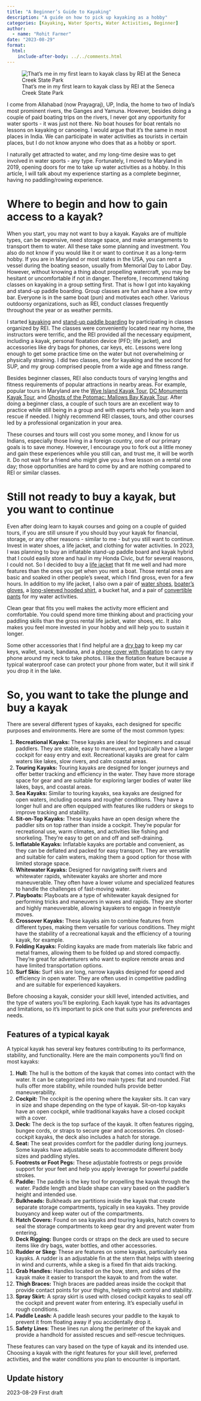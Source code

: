 ```yaml
---
title: "A Beginner’s Guide to Kayaking"
description: "A guide on how to pick up kayaking as a hobby"
categories: [Kayaking, Water Sports, Water Activities, Beginner]
author: 
  - name: "Rohit Farmer"
date: "2023-08-29"
format:
  html:
    include-after-body: ../../comments.html
---
```


![That's me in my first learn to kayak class by REI at the Seneca Creek State Park](https://i.imgur.com/2YACDdt.jpeg){.preview-image}

I come from Allahabad (now Prayagraj), UP, India, the home to two of India's most prominent rivers, the Ganges and Yamuna.
However, besides doing a couple of paid boating trips on the rivers, I never got any opportunity for water sports - it was just not there.
No boat houses for boat rentals no lessons on kayaking or canoeing.
I would argue that it's the same in most places in India.
We can participate in water activities as tourists in certain places, but I do not know anyone who does that as a hobby or sport.

I naturally get attracted to water, and my long-time desire was to get involved in water sports - any type.
Fortunately, I moved to Maryland in 2019, opening doors for me to take up water activities as a hobby.
In this article, I will talk about my experience starting as a complete beginner, having no paddling/rowing experience.

# Where to begin and how to gain access to a kayak?

When you start, you may not want to buy a kayak.
Kayaks are of multiple types, can be expensive, need storage space, and make arrangements to transport them to water.
All these take some planning and investment.
You also do not know if you would like it or want to continue it as a long-term hobby.
If you are in Maryland or most states in the USA, you can rent a vessel during the boating season, usually from Memorial Day to Labor Day.
However, without knowing a thing about propelling watercraft, you may be hesitant or uncomfortable if not in danger.
Therefore, I recommend taking classes on kayaking in a group setting first.
That is how I got into kayaking and stand-up paddle boarding.
Group classes are fun and have a low entry bar.
Everyone is in the same boat (pun) and motivates each other.
Various outdoorsy organizations, such as REI, conduct classes frequently throughout the year or as weather permits.

I started [kayaking](https://www.rei.com/events/5668/learn-to-kayak-class) and [stand-up paddle boarding](https://www.rei.com/events/9390/learn-to-stand-up-paddleboard-class) by participating in classes organized by REI.
The classes were conveniently located near my home, the instructors were terrific, and the REI provided all the necessary equipment, including a kayak, personal floatation device (PFD; life jacket), and accessories like dry bags for phones, car keys, etc.
Lessons were long enough to get some practice time on the water but not overwhelming or physically straining.
I did two classes, one for kayaking and the second for SUP, and my group comprised people from a wide age and fitness range.

Besides beginner classes, REI also conducts tours of varying lengths and fitness requirements of popular attractions in nearby areas.
For example, popular tours in Maryland are the [Wye Island Kayak Tour](https://www.rei.com/events/57261/wye-island-kayak-tour), [DC Monuments Kayak Tour](https://www.rei.com/events/51817/dc-monuments-kayak-tour), and [Ghosts of the Potomac: Mallows Bay Kayak Tour](https://www.rei.com/events/51859/ghosts-of-the-potomac-mallows-bay-kayak-tour).
After doing a beginner class, a couple of such tours are an excellent way to practice while still being in a group and with experts who help you learn and rescue if needed.
I highly recommend REI classes, tours, and other courses led by a professional organization in your area.

::: {.callout-note}
These courses and tours will cost you some money, and I know for us Indians, especially those living in a foreign country, one of our primary goals is to save money.
However, I encourage you to fork out a little money and gain these experiences while you still can, and trust me, it will be worth it.
Do not wait for a friend who might give you a free lesson on a rental one day; those opportunities are hard to come by and are nothing compared to REI or similar classes.
:::

# Still not ready to buy a kayak, but you want to continue

Even after doing learn to kayak courses and going on a couple of guided tours, if you are still unsure if you should buy your kayak for financial, storage, or any other reasons - similar to me - but you still want to continue.
Invest in water shoes, a life jacket, and clothing for water activities.
In 2023, I was planning to buy an inflatable stand-up paddle board and kayak hybrid that I could easily store and haul in my Honda Civic, but for several reasons, I could not.
So I decided to buy a [life jacket](https://www.rei.com/product/187431/astral-e-ronny-pfd-mens) that fit me well and had more features than the ones you get when you rent a boat.
Those rental ones are basic and soaked in other people's sweat, which I find gross, even for a few hours.
In addition to my life jacket, I also own a pair of [water shoes](https://www.rei.com/product/881347/nrs-kicker-remix-wetshoe-water-shoes-mens?redirect-pup=false), [boater's gloves](https://www.rei.com/product/188926/nrs-boaters-glove-mens?redirect-pup=false), a [long-sleeved hooded shirt](https://www.rei.com/product/185196/rei-co-op-sahara-shade-hoodie-mens?redirect-pup=false), a bucket hat, and a pair of [convertible pants](https://www.rei.com/product/202030/rei-co-op-sahara-convertible-pants-mens) for my water activities.

Clean gear that fits you well makes the activity more efficient and comfortable.
You could spend more time thinking about and practicing your paddling skills than the gross rental life jacket, water shoes, etc.
It also makes you feel more invested in your hobby and will help you to sustain it longer.

Some other accessories that I find helpful are a [dry bag](https://a.co/d/gyEXzZ6) to keep my car keys, wallet, snack, bandana, and a [phone cover with floatation](https://a.co/d/6A3BW0A) to carry my phone around my neck to take photos.
I like the flotation feature because a typical waterproof case can protect your phone from water, but it will sink if you drop it in the lake.

# So, you want to take the plunge and buy a kayak

There are several different types of kayaks, each designed for specific purposes and environments.
Here are some of the most common types:

1.  **Recreational Kayaks:** These kayaks are ideal for beginners and casual paddlers. They are stable, easy to maneuver, and typically have a larger cockpit for easy entry and exit. Recreational kayaks are great for calm waters like lakes, slow rivers, and calm coastal areas.
2.  **Touring Kayaks:** Touring kayaks are designed for longer journeys and offer better tracking and efficiency in the water. They have more storage space for gear and are suitable for exploring larger bodies of water like lakes, bays, and coastal areas.
3.  **Sea Kayaks:** Similar to touring kayaks, sea kayaks are designed for open waters, including oceans and rougher conditions. They have a longer hull and are often equipped with features like rudders or skegs to improve tracking and stability.
4.  **Sit-on-Top Kayaks:** These kayaks have an open design where the paddler sits on top rather than inside a cockpit. They're popular for recreational use, warm climates, and activities like fishing and snorkeling. They're easy to get on and off and self-draining.
5.  **Inflatable Kayaks:** Inflatable kayaks are portable and convenient, as they can be deflated and packed for easy transport. They are versatile and suitable for calm waters, making them a good option for those with limited storage space.
6.  **Whitewater Kayaks:** Designed for navigating swift rivers and whitewater rapids, whitewater kayaks are shorter and more maneuverable. They often have a lower volume and specialized features to handle the challenges of fast-moving water.
7.  **Playboats:** Playboats are a type of whitewater kayak designed for performing tricks and maneuvers in waves and rapids. They are shorter and highly maneuverable, allowing kayakers to engage in freestyle moves.
8.  **Crossover Kayaks:** These kayaks aim to combine features from different types, making them versatile for various conditions. They might have the stability of a recreational kayak and the efficiency of a touring kayak, for example.
9.  **Folding Kayaks:** Folding kayaks are made from materials like fabric and metal frames, allowing them to be folded up and stored compactly. They're great for adventurers who want to explore remote areas and have limited transportation options.
10. **Surf Skis:** Surf skis are long, narrow kayaks designed for speed and efficiency in open water. They are often used in competitive paddling and are suitable for experienced kayakers.

Before choosing a kayak, consider your skill level, intended activities, and the type of waters you'll be exploring.
Each kayak type has its advantages and limitations, so it's important to pick one that suits your preferences and needs.

## Features of a typical kayak

A typical kayak has several key features contributing to its performance, stability, and functionality.
Here are the main components you'll find on most kayaks:

1.  **Hull:** The hull is the bottom of the kayak that comes into contact with the water. It can be categorized into two main types: flat and rounded. Flat hulls offer more stability, while rounded hulls provide better maneuverability.
2.  **Cockpit:** The cockpit is the opening where the kayaker sits. It can vary in size and shape depending on the type of kayak. Sit-on-top kayaks have an open cockpit, while traditional kayaks have a closed cockpit with a cover.
3.  **Deck:** The deck is the top surface of the kayak. It often features rigging, bungee cords, or straps to secure gear and accessories. On closed-cockpit kayaks, the deck also includes a hatch for storage.
4.  **Seat:** The seat provides comfort for the paddler during long journeys. Some kayaks have adjustable seats to accommodate different body sizes and paddling styles.
5.  **Footrests or Foot Pegs:** These adjustable footrests or pegs provide support for your feet and help you apply leverage for powerful paddle strokes.
6.  **Paddle:** The paddle is the key tool for propelling the kayak through the water. Paddle length and blade shape can vary based on the paddler's height and intended use.
7.  **Bulkheads:** Bulkheads are partitions inside the kayak that create separate storage compartments, typically in sea kayaks. They provide buoyancy and keep water out of the compartments.
8.  **Hatch Covers:** Found on sea kayaks and touring kayaks, hatch covers to seal the storage compartments to keep gear dry and prevent water from entering.
9.  **Deck Rigging:** Bungee cords or straps on the deck are used to secure items like dry bags, water bottles, and other accessories.
10. **Rudder or Skeg:** These are features on some kayaks, particularly sea kayaks. A rudder is an adjustable fin at the stern that helps with steering in wind and currents, while a skeg is a fixed fin that aids tracking.
11. **Grab Handles:** Handles located on the bow, stern, and sides of the kayak make it easier to transport the kayak to and from the water.
12. **Thigh Braces:** Thigh braces are padded areas inside the cockpit that provide contact points for your thighs, helping with control and stability.
13. **Spray Skirt:** A spray skirt is used with closed cockpit kayaks to seal off the cockpit and prevent water from entering. It's especially useful in rough conditions.
14. **Paddle Leash:** A paddle leash secures your paddle to the kayak to prevent it from floating away if you accidentally drop it.
15. **Safety Lines**: These lines run along the perimeter of the kayak and provide a handhold for assisted rescues and self-rescue techniques.

These features can vary based on the type of kayak and its intended use.
Choosing a kayak with the right features for your skill level, preferred activities, and the water conditions you plan to encounter is important.

::: {.callout-note appearance="minimal" collapse="true"}
## Update history

2023-08-29 First draft
:::
